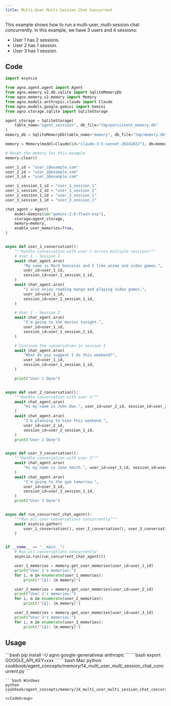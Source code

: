 ```yaml
---
title: Multi-User Multi-Session Chat Concurrent
---
```


This example shows how to run a multi-user, multi-session chat concurrently. In this example, we have 3 users and 4 sessions:

- User 1 has 2 sessions.
- User 2 has 1 session.
- User 3 has 1 session.

## Code

```python cookbook/agent_concepts/memory/14_multi_user_multi_session_chat_concurrent.py
import asyncio

from agno.agent.agent import Agent
from agno.memory.v2.db.sqlite import SqliteMemoryDb
from agno.memory.v2.memory import Memory
from agno.models.anthropic.claude import Claude
from agno.models.google.gemini import Gemini
from agno.storage.sqlite import SqliteStorage

agent_storage = SqliteStorage(
    table_name="agent_sessions", db_file="tmp/persistent_memory.db"
)
memory_db = SqliteMemoryDb(table_name="memory", db_file="tmp/memory.db")

memory = Memory(model=Claude(id="claude-3-5-sonnet-20241022"), db=memory_db)

# Reset the memory for this example
memory.clear()

user_1_id = "user_1@example.com"
user_2_id = "user_2@example.com"
user_3_id = "user_3@example.com"

user_1_session_1_id = "user_1_session_1"
user_1_session_2_id = "user_1_session_2"
user_2_session_1_id = "user_2_session_1"
user_3_session_1_id = "user_3_session_1"

chat_agent = Agent(
    model=Gemini(id="gemini-2.0-flash-exp"),
    storage=agent_storage,
    memory=memory,
    enable_user_memories=True,
)


async def user_1_conversation():
    """Handle conversation with user 1 across multiple sessions"""
    # User 1 - Session 1
    await chat_agent.arun(
        "My name is Mark Gonzales and I like anime and video games.",
        user_id=user_1_id,
        session_id=user_1_session_1_id,
    )
    await chat_agent.arun(
        "I also enjoy reading manga and playing video games.",
        user_id=user_1_id,
        session_id=user_1_session_1_id,
    )

    # User 1 - Session 2
    await chat_agent.arun(
        "I'm going to the movies tonight.",
        user_id=user_1_id,
        session_id=user_1_session_2_id,
    )

    # Continue the conversation in session 1
    await chat_agent.arun(
        "What do you suggest I do this weekend?",
        user_id=user_1_id,
        session_id=user_1_session_1_id,
    )

    print("User 1 Done")


async def user_2_conversation():
    """Handle conversation with user 2"""
    await chat_agent.arun(
        "Hi my name is John Doe.", user_id=user_2_id, session_id=user_2_session_1_id
    )
    await chat_agent.arun(
        "I'm planning to hike this weekend.",
        user_id=user_2_id,
        session_id=user_2_session_1_id,
    )
    print("User 2 Done")


async def user_3_conversation():
    """Handle conversation with user 3"""
    await chat_agent.arun(
        "Hi my name is Jane Smith.", user_id=user_3_id, session_id=user_3_session_1_id
    )
    await chat_agent.arun(
        "I'm going to the gym tomorrow.",
        user_id=user_3_id,
        session_id=user_3_session_1_id,
    )
    print("User 3 Done")


async def run_concurrent_chat_agent():
    """Run all user conversations concurrently"""
    await asyncio.gather(
        user_1_conversation(), user_2_conversation(), user_3_conversation()
    )


if __name__ == "__main__":
    # Run all conversations concurrently
    asyncio.run(run_concurrent_chat_agent())

    user_1_memories = memory.get_user_memories(user_id=user_1_id)
    print("User 1's memories:")
    for i, m in enumerate(user_1_memories):
        print(f"{i}: {m.memory}")

    user_2_memories = memory.get_user_memories(user_id=user_2_id)
    print("User 2's memories:")
    for i, m in enumerate(user_2_memories):
        print(f"{i}: {m.memory}")

    user_3_memories = memory.get_user_memories(user_id=user_3_id)
    print("User 3's memories:")
    for i, m in enumerate(user_3_memories):
        print(f"{i}: {m.memory}")
```

## Usage

<Steps>
  <Snippet file="create-venv-step.mdx" />

  <Step title="Install libraries">
    ```bash
    pip install -U agno google-generativeai anthropic
    ```
  </Step>

   <Step title="Set your API keys">
    ```bash
    export GOOGLE_API_KEY=xxx
    ```
  </Step>

  <Step title="Run Example">
    <CodeGroup>
    ```bash Mac
    python cookbook/agent_concepts/memory/14_multi_user_multi_session_chat_concurrent.py
    ```

    ```bash Windows
    python cookbook/agent_concepts/memory/14_multi_user_multi_session_chat_concurrent.py
    ```
    </CodeGroup>
  </Step>
</Steps> 